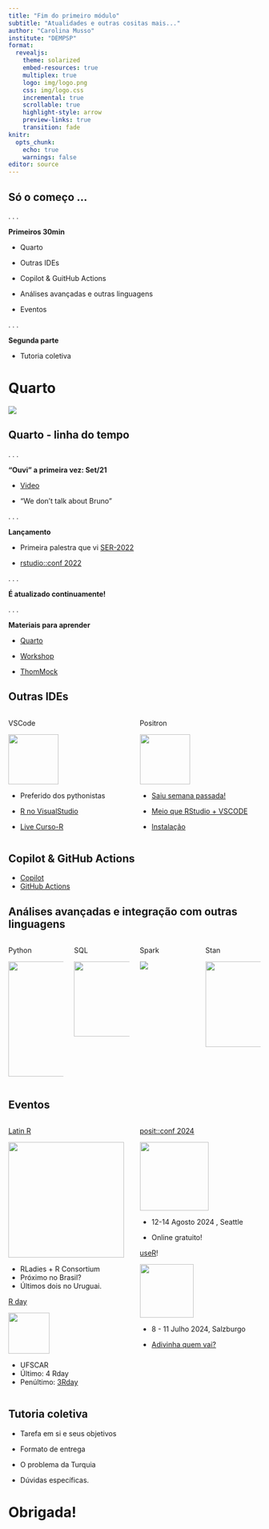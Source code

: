 ```yaml
---
title: "Fim do primeiro módulo"
subtitle: "Atualidades e outras cositas mais..."
author: "Carolina Musso"
institute: "DEMPSP"
format: 
  revealjs:
    theme: solarized
    embed-resources: true
    multiplex: true
    logo: img/logo.png
    css: img/logo.css
    incremental: true
    scrollable: true
    highlight-style: arrow
    preview-links: true
    transition: fade
knitr:
  opts_chunk:
    echo: true
    warnings: false
editor: source
---
```


## Só o começo ...

. . .

**Primeiros 30min**

-   Quarto

-   Outras IDEs

-   Copilot & GuitHub Actions

-   Análises avançadas e outras linguagens

-   Eventos

. . .

**Segunda parte**

-   Tutoria coletiva

# Quarto

![](img/quarto-illustration.png){fig-align="center"}

## Quarto - linha do tempo

. . .

**"Ouvi" a primeira vez: Set/21**

-   [Video](https://www.youtube.com/live/T24nt-d4cEg?si=Mi3vHpVv5Wd_8-4V)

-   "We don't talk about Bruno"

. . .

**Lançamento**

-   Primeira palestra que vi [SER-2022](https://beatrizmilz.github.io/2022-SER-quarto/#/)

-   [rstudio::conf 2022](https://rstudio-conf-2022.github.io/get-started-quarto/)

. . .

**É atualizado continuamente!**

. . .

**Materiais para aprender**

-   [Quarto](https://quarto.org/)

-   [Workshop](https://www.youtube.com/watch?v=yvi5uXQMvu4)

-   [ThomMock](https://jthomasmock.github.io/quarto-2hr-webinar/materials/01-intro-quarto.html#/TitleSlide)

## Outras IDEs

::: columns
::: {.column width="50%"}
VSCode

![](img/vs.png){fig-align="center" width="100"}

-   Preferido dos pythonistas

-   [R no VisualStudio](https://code.visualstudio.com/docs/languages/r)

-   [Live Curso-R](https://www.youtube.com/live/jhECta1RU7g?si=Dfkq0Mwl8HS5GZvd)
:::

::: {.column width="50%"}
Positron

![](img/positron.png){fig-align="center" width="100"}

-   [Saiu semana passada!](https://www.infoworld.com/article/3715702/maker-of-rstudio-launches-new-r-and-python-ide.html)

-   [Meio que RStudio + VSCODE](https://youtu.be/-jhTjOK4vQ8?si=O0df2XW5J_7SsepC)

-   [Instalação](https://github.com/posit-dev/positron/releases)
:::
:::

## Copilot & GitHub Actions

-   [Copilot](https://github.com/features/copilot)
-   [GitHub Actions](https://docs.github.com/pt/actions/learn-github-actions/understanding-github-actions)

## Análises avançadas e integração com outras linguagens

::: columns
::: {.column width="25%"}
Python

[![](img/reticulated_python.png){fig-align="center" width="230"}](https://cmusso86.github.io/reticulate/#/title-slide)
:::

::: {.column width="25%"}
SQL

[![](img/dbplyr.png){fig-align="center" width="150"}](https://dbplyr.tidyverse.org)
:::

::: {.column width="25%"}
Spark

[![](img/apple-touch-icon.png){fig-align="center"}](https://spark.rstudio.com/get-started/)
:::

::: {.column width="25%"}
Stan

[![](img/stan.png){fig-align="center" width="171"}](https://cmusso86.github.io/EC/)
:::
:::

## Eventos

::: columns
::: {.column width="50%"}
[Latin R](https://latin-r.com/pt/)

[![](img/latin.png){fig-align="center" width="231"}](https://youtu.be/6PILgf_1ZOI?si=9KL4-AjpKgbF5L1J)

-   RLadies + R Consortium
-   Próximo no Brasil?
-   Últimos dois no Uruguai.

[R day](http://rday.leg.ufpr.br)

![](img/r-day-4-logo.png){fig-align="center" width="82"}

-   UFSCAR
-   Último: 4 Rday
-   Penúltimo: [3Rday](https://www.youtube.com/@LEGUFPR)
:::

::: {.column width="50%"}
[posit::conf 2024](https://posit.co/conference/)

![](img/positconf.png){fig-align="center" width="137"}

-   12-14 Agosto 2024 , Seattle

-   Online gratuito!

[useR](https://events.linuxfoundation.org/user/)!

![](img/user.png){fig-align="center" width="107"}

-   8 - 11 Julho 2024, Salzburgo

-   [Adivinha quem vai?](https://userconf2024.sched.com/speaker/cmusso86)
:::
:::

## Tutoria coletiva

-   Tarefa em si e seus objetivos

-   Formato de entrega

-   O problema da Turquia

-   Dúvidas específicas.

# Obrigada!
